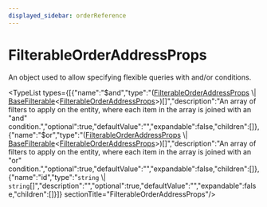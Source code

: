 ```yaml
---
displayed_sidebar: orderReference
---
```



# FilterableOrderAddressProps

An object used to allow specifying flexible queries with and/or conditions.

<TypeList types={[{"name":"$and","type":"([FilterableOrderAddressProps](order.FilterableOrderAddressProps.mdx) \\| [BaseFilterable](order.BaseFilterable.mdx)&#60;[FilterableOrderAddressProps](order.FilterableOrderAddressProps.mdx)&#62;)[]","description":"An array of filters to apply on the entity, where each item in the array is joined with an \"and\" condition.","optional":true,"defaultValue":"","expandable":false,"children":[]},{"name":"$or","type":"([FilterableOrderAddressProps](order.FilterableOrderAddressProps.mdx) \\| [BaseFilterable](order.BaseFilterable.mdx)&#60;[FilterableOrderAddressProps](order.FilterableOrderAddressProps.mdx)&#62;)[]","description":"An array of filters to apply on the entity, where each item in the array is joined with an \"or\" condition.","optional":true,"defaultValue":"","expandable":false,"children":[]},{"name":"id","type":"`string` \\| `string`[]","description":"","optional":true,"defaultValue":"","expandable":false,"children":[]}]}  sectionTitle="FilterableOrderAddressProps"/>
